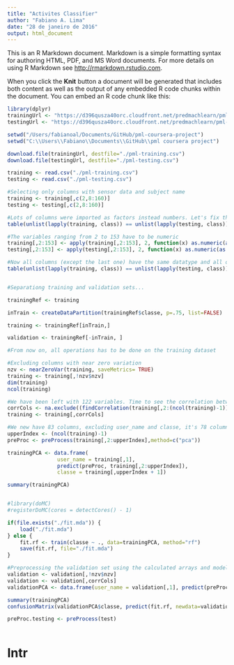 ```yaml
---
title: "Activites Classifier"
author: "Fabiano A. Lima"
date: "28 de janeiro de 2016"
output: html_document
---
```


This is an R Markdown document. Markdown is a simple formatting syntax for authoring HTML, PDF, and MS Word documents. For more details on using R Markdown see <http://rmarkdown.rstudio.com>.

When you click the **Knit** button a document will be generated that includes both content as well as the output of any embedded R code chunks within the document. You can embed an R code chunk like this:

```r

library(dplyr)
trainingUrl <- "https://d396qusza40orc.cloudfront.net/predmachlearn/pml-training.csv"
testingUrl <- "https://d396qusza40orc.cloudfront.net/predmachlearn/pml-testing.csv"

setwd("/Users/fabianoal/Documents/GitHub/pml-coursera-project")
setwd("C:\\Users\\Fabiano\\Documents\\GitHub\\pml coursera project")

download.file(trainingUrl, destfile="./pml-training.csv")
download.file(testingUrl, destfile="./pml-testing.csv")

training <- read.csv("./pml-training.csv")
testing <- read.csv("./pml-testing.csv")

#Selecting only columns with sensor data and subject name
training <- training[,c(2,8:160)]
testing <- testing[,c(2,8:160)]

#Lots of columns were imported as factors instead numbers. Let's fix that
table(unlist(lapply(training, class)) == unlist(lapply(testing, class)))

#The variables ranging from 2 to 153 have to be numeric
training[,2:153] <- apply(training[,2:153], 2, function(x) as.numeric(as.character(x)))
testing[,2:153] <- apply(testing[,2:153], 2, function(x) as.numeric(as.character(x)))

#Now all columns (except the last one) have the same datatype and all of them are numeric.
table(unlist(lapply(training, class)) == unlist(lapply(testing, class)))


#Separationg training and validation sets...

trainingRef <- training

inTrain <- createDataPartition(trainingRef$classe, p=.75, list=FALSE)

training <- trainingRef[inTrain,]

validation <- trainingRef[-inTrain, ]

#From now on, all operations has to be done on the training dataset

#Excluding columns with near zero variation
nzv <- nearZeroVar(training, saveMetrics= TRUE)
training <- training[,!nzv$nzv]
dim(training)
ncol(training)

#We have been left with 122 variables. Time to see the correlation between them
corrCols <- na.exclude((findCorrelation(training[,2:(ncol(training)-1)], cutoff = .98)+1)*-1)
training <- training[,corrCols]

#We new have 83 columns, excluding user_name and classe, it's 78 columns
upperIndex <- (ncol(training)-1)
preProc <- preProcess(training[,2:upperIndex],method=c("pca"))

trainingPCA <- data.frame(
                user_name = training[,1], 
                predict(preProc, training[,2:upperIndex]), 
                classe = training[,upperIndex + 1])

summary(trainingPCA)


#library(doMC)
#registerDoMC(cores = detectCores() - 1)

if(file.exists("./fit.mda")) {
    load("./fit.mda")
} else {
    fit.rf <- train(classe ~ ., data=trainingPCA, method="rf")
    save(fit.rf, file="./fit.mda")
}

#Preprocessing the validation set using the calculated arrays and models used on the testing set
validation <- validation[,!nzv$nzv]
validation <- validation[,corrCols]
validationPCA <- data.frame(user_name = validation[,1], predict(preProc, validation[,2:upperIndex]), classe = validation[,upperIndex + 1])

summary(trainingPCA)
confusionMatrix(validationPCA$classe, predict(fit.rf, newdata=validationPCA, type="raw"))

preProc.testing <- preProcess(test)



```

# Intr